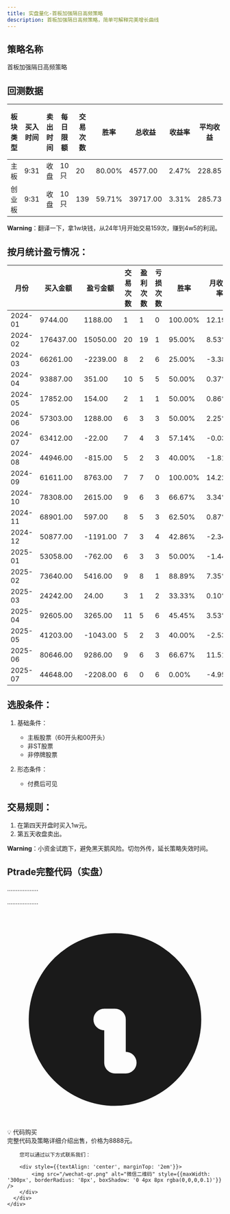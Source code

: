 ```yaml
---
title: 实盘量化-首板加强隔日高频策略
description: 首板加强隔日高频策略，简单可解释完美增长曲线
---
```


## 策略名称

首板加强隔日高频策略

## 回测数据

| 板块类型 | 买入时间 | 卖出时间 | 每日限额 | 交易次数 | 胜率 | 总收益 | 收益率 | 平均收益 | 总交易金额 | 盈利次数 | 亏损次数 | 形态股票数 | 高价股票数 | 低开过滤数 |
| --- | --- | --- | --- | --- | --- | --- | --- | --- | --- | --- | --- | --- | --- | --- |
| 主板 | 9:31 | 收盘 | 10只 | 20 | 80.00% | 4577.00 | 2.47% | 228.85 | 185011.00 | 16 | 4 | 20 | 0 | 0 |
| 创业板 | 9:31 | 收盘 | 10只 | 139 | 59.71% | 39717.00 | 3.31% | 285.73 | 1199581.00 | 83 | 56 | 139 | 0 | 1 |

**Warning**：翻译一下，拿1w块钱，从24年1月开始交易159次，赚到4w5的利润。

## 按月统计盈亏情况：

| 月份 | 买入金额 | 盈亏金额 | 交易次数 | 盈利次数 | 亏损次数 | 胜率 | 月收益率 |
| --- | --- | --- | --- | --- | --- | --- | --- |
| 2024-01 | 9744.00 | 1188.00 | 1 | 1 | 0 | 100.00% | 12.19% |
| 2024-02 | 176437.00 | 15050.00 | 20 | 19 | 1 | 95.00% | 8.53% |
| 2024-03 | 66261.00 | -2239.00 | 8 | 2 | 6 | 25.00% | -3.38% |
| 2024-04 | 93887.00 | 351.00 | 10 | 5 | 5 | 50.00% | 0.37% |
| 2024-05 | 17852.00 | 154.00 | 2 | 1 | 1 | 50.00% | 0.86% |
| 2024-06 | 57303.00 | 1288.00 | 6 | 3 | 3 | 50.00% | 2.25% |
| 2024-07 | 63412.00 | -22.00 | 7 | 4 | 3 | 57.14% | -0.03% |
| 2024-08 | 44946.00 | -815.00 | 5 | 2 | 3 | 40.00% | -1.81% |
| 2024-09 | 61611.00 | 8763.00 | 7 | 7 | 0 | 100.00% | 14.22% |
| 2024-10 | 78308.00 | 2615.00 | 9 | 6 | 3 | 66.67% | 3.34% |
| 2024-11 | 68901.00 | 597.00 | 8 | 5 | 3 | 62.50% | 0.87% |
| 2024-12 | 50877.00 | -1191.00 | 7 | 3 | 4 | 42.86% | -2.34% |
| 2025-01 | 53058.00 | -762.00 | 6 | 3 | 3 | 50.00% | -1.44% |
| 2025-02 | 73640.00 | 5416.00 | 9 | 8 | 1 | 88.89% | 7.35% |
| 2025-03 | 24242.00 | 24.00 | 3 | 1 | 2 | 33.33% | 0.10% |
| 2025-04 | 92605.00 | 3265.00 | 11 | 5 | 6 | 45.45% | 3.53% |
| 2025-05 | 41203.00 | -1043.00 | 5 | 2 | 3 | 40.00% | -2.53% |
| 2025-06 | 80646.00 | 9286.00 | 9 | 6 | 3 | 66.67% | 11.51% |
| 2025-07 | 44648.00 | -2208.00 | 6 | 0 | 6 | 0.00% | -4.95% |

## 选股条件：
1. 基础条件：
   - 主板股票（60开头和00开头）
   - 非ST股票
   - 非停牌股票

2. 形态条件：
   - 付费后可见

## 交易规则：
1. 在第四天开盘时买入1w元。
2. 第五天收盘卖出。

**Warning**：小资金试跑下，避免黑天鹅风险。切勿外传，延长策略失效时间。

## Ptrade完整代码（实盘）

………………

………………



<div className="bg-gray-100 dark:bg-gray-800 border-l-4 border-blue-500 p-4 my-6 rounded-r-lg shadow-sm">
  <div className="flex items-start">
    <div className="flex-shrink-0">
      <svg className="w-5 h-5 text-blue-500 mt-0.5" fill="currentColor" viewBox="0 0 20 20">
        <path fillRule="evenodd" d="M18 10a8 8 0 11-16 0 8 8 0 0116 0zm-7-4a1 1 0 11-2 0 1 1 0 012 0zM9 9a1 1 0 000 2v3a1 1 0 001 1h1a1 1 0 100-2v-3a1 1 0 00-1-1H9z" clipRule="evenodd" />
      </svg>
    </div>
    <div className="ml-3 flex-1">
      <div className="font-semibold text-blue-800 dark:text-blue-200 mb-3">💡 代码购买</div>
      <div className="text-gray-700 dark:text-gray-300">
        完整代码及策略详细介绍出售，价格为8888元。

        您可以通过以下方式联系我们：

        <div style={{textAlign: 'center', marginTop: '2em'}}>
            <img src="/wechat-qr.png" alt="微信二维码" style={{maxWidth: '300px', borderRadius: '8px', boxShadow: '0 4px 8px rgba(0,0,0,0.1)'}} />
        </div>
      </div>
    </div>
  </div>
</div>